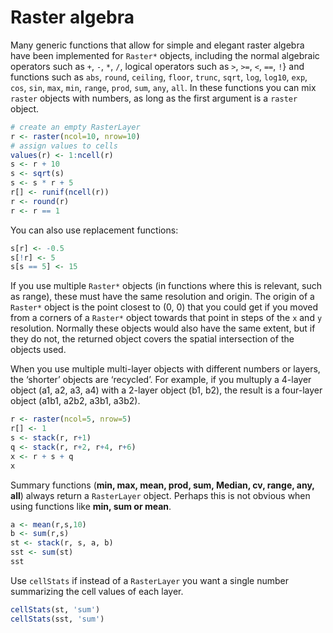 # Raster algebra

Many generic functions that allow for simple and elegant raster algebra have been implemented for `Raster*` objects, including the normal algebraic operators such as `+`, `-`, `*`, `/`, logical operators such as `>`, `>=`, `<`, `==`, `!`} and functions such as `abs`, `round`, `ceiling`, `floor`, `trunc`, `sqrt`, `log`, `log10`, `exp`, `cos`, `sin`, `max`, `min`, `range`, `prod`, `sum`, `any`, `all`. In these functions you can mix `raster` objects with numbers, as long as the first argument is a `raster` object. 

```r
# create an empty RasterLayer
r <- raster(ncol=10, nrow=10)
# assign values to cells
values(r) <- 1:ncell(r)
s <- r + 10
s <- sqrt(s)
s <- s * r + 5
r[] <- runif(ncell(r))
r <- round(r)
r <- r == 1
```

You can also use replacement functions:
```r
s[r] <- -0.5
s[!r] <- 5
s[s == 5] <- 15
```

If you use multiple ```Raster*``` objects (in functions where this is relevant, such as range), these must have the same resolution and origin. The origin of a ```Raster*``` object is the point closest to (0, 0) that you could get if you moved from a corners of a ```Raster*``` object towards that point in steps of the ```x``` and ```y``` resolution. Normally these objects would also have the same extent, but if they do not, the returned object covers the spatial intersection of the objects used.


When you use multiple multi-layer objects with different numbers or layers, the 'shorter' objects are 'recycled'. For example, if you multuply a 4-layer object (a1, a2, a3, a4) with a 2-layer object (b1, b2), the result is a four-layer object (a1b1, a2b2, a3b1, a3b2). 

```r
r <- raster(ncol=5, nrow=5)
r[] <- 1
s <- stack(r, r+1)
q <- stack(r, r+2, r+4, r+6)
x <- r + s + q
x
```


Summary functions (**min, max, mean, prod, sum, Median, cv, range, any, all**) always return a `RasterLayer` object. Perhaps this is not obvious when using functions like **min, sum or mean**. 

```r
a <- mean(r,s,10)
b <- sum(r,s)
st <- stack(r, s, a, b)
sst <- sum(st)
sst
```

Use `cellStats` if instead of a `RasterLayer` you want a single number summarizing the cell values of each layer. 

```r
cellStats(st, 'sum')
cellStats(sst, 'sum')
```

